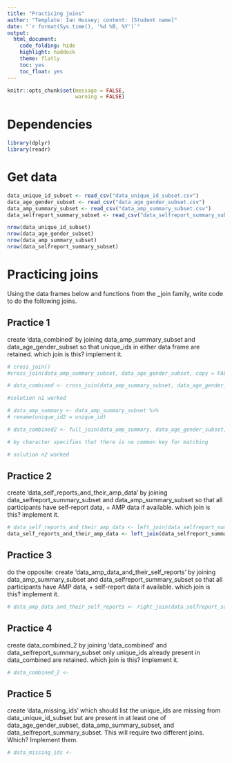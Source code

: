 ```yaml
---
title: "Practicing joins"
author: "Template: Ian Hussey; content: [Student name]"
date: "`r format(Sys.time(), '%d %B, %Y')`"
output:
  html_document:
    code_folding: hide
    highlight: haddock
    theme: flatly
    toc: yes
    toc_float: yes
---
```


```r

knitr::opts_chunk$set(message = FALSE,
                      warning = FALSE)

```

# Dependencies

```r

library(dplyr)
library(readr)

```

# Get data

```r

data_unique_id_subset <- read_csv("data_unique_id_subset.csv")
data_age_gender_subset <- read_csv("data_age_gender_subset.csv")
data_amp_summary_subset <- read_csv("data_amp_summary_subset.csv")
data_selfreport_summary_subset <- read_csv("data_selfreport_summary_subset.csv")

nrow(data_unique_id_subset)
nrow(data_age_gender_subset)
nrow(data_amp_summary_subset)
nrow(data_selfreport_summary_subset)

```

# Practicing joins

Using the data frames below and functions from the _join family, write code to do the following joins.  

## Practice 1

create 'data_combined' by joining data_amp_summary_subset and data_age_gender_subset so that unique_ids in either data frame are retained. which join is this? implement it. 

```r
# cross_join()
#cross_join(data_amp_summary_subset, data_age_gender_subset, copy = FALSE, suffix = c ("unique_id_left", "unique_id_right"))

# data_combined <- cross_join(data_amp_summary_subset, data_age_gender_subset, copy = FALSE, suffix = c ("unique_id_left", "unique_id_right"))

#solution n1 worked 

# data_amp_summary <- data_amp_summary_subset %>% 
# rename(unique_id2 = unique_id) 

# data_combined2 <- full_join(data_amp_summary, data_age_gender_subset, by = character(0))

# by character specifies that there is no common key for matching 

# solution n2 worked

```

## Practice 2

create 'data_self_reports_and_their_amp_data' by joining data_selfreport_summary_subset and data_amp_summary_subset so that all participants have self-report data, + AMP data if available. which join is this? implement it. 

```r

# data_self_reports_and_their_amp_data <- left_join(data_selfreport_summary_subset, data_amp_summary_subset, copy = TRUE, keep = NULL)
data_self_reports_and_their_amp_data <- left_join(data_selfreport_summary_subset, data_amp_summary_subset, copy = FALSE, keep = NULL)

```

## Practice 3

do the opposite: create 'data_amp_data_and_their_self_reports' by joining data_amp_summary_subset and data_selfreport_summary_subset so that all participants have AMP data, + self-report data if available. which join is this? implement it. 

```r

# data_amp_data_and_their_self_reports <- right_join(data_selfreport_summary_subset, data_amp_summary_subset, copy = TRUE, keep = NULL)

```

## Practice 4

create data_combined_2 by joining 'data_combined' and data_selfreport_summary_subset only unique_ids already present in data_combined are retained. which join is this? implement it. 

```r

# data_combined_2 <- 

```

## Practice 5

create 'data_missing_ids' which should list the unique_ids are missing from data_unique_id_subset but are present in at least one of data_age_gender_subset, data_amp_summary_subset, and data_selfreport_summary_subset. This will require two different joins. Which? Implement them.

```r

# data_missing_ids <- 

```



